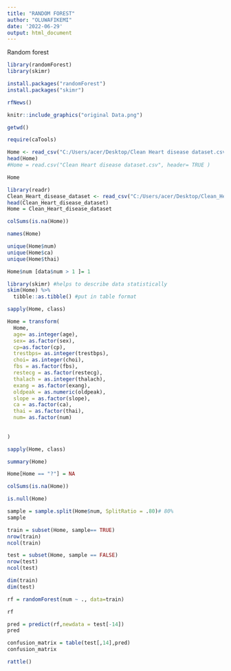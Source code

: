 ---
title: "RANDOM FOREST"
author: "OLUWAFIKEMI"
date: '2022-06-29'
output: html_document
---

Random forest 
```{r}
library(randomForest)
library(skimr)
```

```{r}
install.packages("randomForest")
install.packages("skimr")
```

```{r}
rfNews()
```

```{r pressure, echo=FALSE, fig.cap="B caption", out.width='100%'}
knitr::include_graphics("original Data.png")
```
```{r}
getwd()
```

```{r}
require(caTools)
```


```{r}
Home <- read_csv("C:/Users/acer/Desktop/Clean Heart disease dataset.csv")
head(Home)
#Home = read.csv("Clean Heart disease dataset.csv", header= TRUE )

Home
```

```{r}
library(readr)
Clean_Heart_disease_dataset <- read_csv("C:/Users/acer/Desktop/Clean_Heart _disease _dataset.csv")
head(Clean_Heart_disease_dataset)
Home = Clean_Heart_disease_dataset
```
```{r}
colSums(is.na(Home))
```


```{r}
names(Home)
```

```{r}
unique(Home$num)
unique(Home$ca)
unique(Home$thai)
```

```{r}
Home$num [data$num > 1 ]= 1
```


```{r}
library(skimr) #helps to describe data statistically 
skim(Home) %>%
  tibble::as.tibble() #put in table format
```



```{r}
sapply(Home, class)
```

```{r}
Home = transform(
  Home,
  age= as.integer(age),
  sex= as.factor(sex),
  cp=as.factor(cp),
  trestbps= as.integer(trestbps),
  choi= as.integer(choi),
  fbs = as.factor(fbs),
  restecg = as.factor(restecg),
  thalach = as.integer(thalach),
  exang = as.factor(exang),
  oldpeak = as.numeric(oldpeak),
  slope = as.factor(slope),
  ca = as.factor(ca),
  thai = as.factor(thai),
  num= as.factor(num)
  
  
)
```

```{r}
sapply(Home, class)
```

```{r}
summary(Home)
```

```{r}
Home[Home == "?"] = NA
```

```{r}
colSums(is.na(Home))
```



```{r}
is.null(Home)
```


```{r}
sample = sample.split(Home$num, SplitRatio = .80)# 80%
sample
```

```{r}
train = subset(Home, sample== TRUE)
nrow(train)
ncol(train)
```

```{r}
test = subset(Home, sample == FALSE)
nrow(test)
ncol(test)
```

```{r}
dim(train)
dim(test)
```



```{r}
rf = randomForest(num ~ ., data=train)
```


```{r}
rf
```

```{r}
pred = predict(rf,newdata = test[-14])
pred

```

```{r}
confusion_matrix = table(test[,14],pred)
confusion_matrix
```

```{r}
rattle()
```


